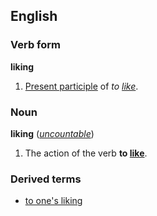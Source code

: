 ==English==
===Verb form===
'''liking'''

#[[Present participle]] of ''to [[like]]''.

===Noun===
'''liking''' (''[[uncountable]]'')

#The action of the verb '''to [[like]]'''.

===Derived terms===
*[[to one's liking]]
